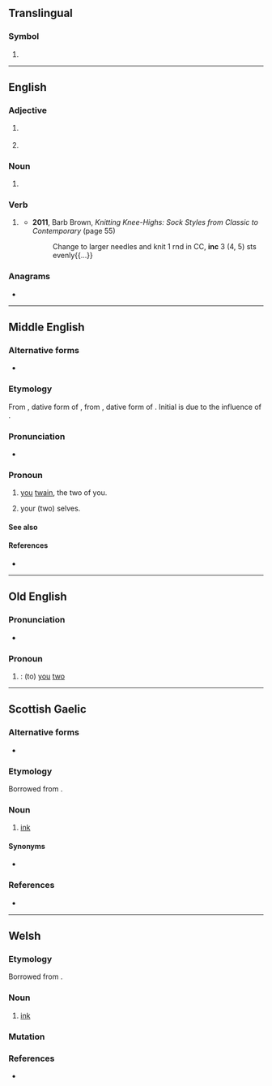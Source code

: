 {{also|Inc|inč|inç|inc.|Inc.|INC}}
==Translingual==

===Symbol===
{{mul-symbol}}

# {{ISO 639|2&5|Indo-Aryan languages}}

----

==English==

===Adjective===
{{head|en|adjective}}

# {{lb|en|chiefly|North America}} {{alternative spelling of|en|Inc}}
# {{lb|en|Internet|text messaging}} {{abbr of|en|[[incoming]]}}

===Noun===
{{head|en|noun}}

# {{lb|en|programming}} {{abbr of|en|[[increment]]}}

===Verb===
{{head|en|verb}}

# {{lb|en|knitting}} {{abbr of|en|[[increase]]}}
#* '''2011''', Barb Brown, ''Knitting Knee-Highs: Sock Styles from Classic to Contemporary'' (page 55)
#*: Change to larger needles and knit 1 rnd in CC, '''inc''' 3 (4, 5) sts evenly{{...}}

===Anagrams===
* {{anagrams|en|a=cin|-cin|CIN|ICN|NCI|NIC|Nic|nic}}

----

==Middle English==

===Alternative forms===
* {{alter|enm|ink|hinc|ȝinc|ȝing|hunke|gunc|ȝunk|ȝung}}

===Etymology===
From {{inh|enm|ang|inc}}, dative form of {{m|ang|ġit}}, from {{inh|enm|gem-pro|*inkwiz}}, dative form of {{m|gem-pro|*jut}}. Initial {{IPAchar|/j/}} is due to the influence of {{m|enm|ȝit}}.

===Pronunciation===
* {{IPA|enm|/ink/|/unk/|/jink/|/junk/}}

===Pronoun===
{{head|enm|pronoun|nominative|ȝit}}

# {{n-g|Second-person dual accusative pronoun:}} [[you]] [[twain]], the two of you.
# {{lb|enm|reflexive|nocat=1}} your (two) selves.

====See also====
{{enm-decl-personal pronouns}}

====References====
* {{R:MED Online|entry=ink|pos=pron|id=MED22772|accessdate=26 May 2018}}

----

==Old English==

===Pronunciation===
* {{IPA|ang|/ink/|[iŋk]}}

===Pronoun===
{{head|ang|pronoun form}}

# {{inflection of|ang|ġit||acc//dat}}: (to) [[you]] [[two]]

----

==Scottish Gaelic==

===Alternative forms===
* {{l|gd|ince}}

===Etymology===
Borrowed from {{bor|gd|en|ink}}.

===Noun===
{{gd-noun|g=m|g2=f|gen=ince|pl=incean}}

# [[ink]]

====Synonyms====
* {{l|gd|dubh}}

===References===
* {{R:Dwelly}}

----

==Welsh==

===Etymology===
Borrowed from {{bor|cy|en|ink}}.

===Noun===
{{cy-noun|m|inciau}}

# [[ink]]

===Mutation===
{{cy-mut}}

===References===
* {{R:cy:GPC}}